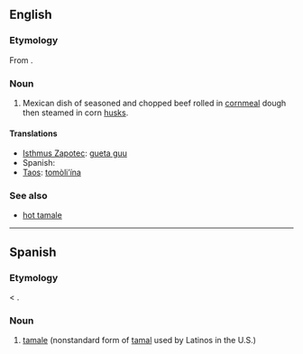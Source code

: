 {{wikipedia|tamale}}
==English==

===Etymology===
From {{etyl|es}} {{term|tamal|lang=es}}.

===Noun===
{{en-noun}}

# Mexican dish of seasoned and chopped beef rolled in [[cornmeal]] dough then steamed in corn [[husks]].

====Translations====
* [[Isthmus Zapotec]]: [[gueta guu]]
* Spanish: {{t+|es|tamal|m}}
* [[Taos]]: [[tomòli’ína]]

===See also===
* [[hot tamale]]

----

==Spanish==

===Etymology===
{{etyl|en|es}} {{term|tamale|lang=en}} < {{etyl|es}} {{term|tamal|lang=es}}.

===Noun===
{{es-noun-m}}

# {{dialect|lang=es}} [[#English|tamale]] (nonstandard form of [[tamal#Spanish|tamal]] used by Latinos in the U.S.)